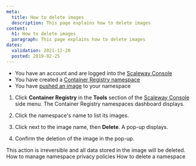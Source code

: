 ```yaml
---
meta:
  title: How to delete images
  description: This page explains how to delete images
content:
  h1: How to delete images
  paragraph: This page explains how to delete images
dates:
  validation: 2021-12-20
  posted: 2019-02-25
---
```


<Message type="requirement">

- You have an account and are logged into the [Scaleway Console](https://console.scaleway.com) 
- You have created a [Container Registry namespace](/compute/container-registry/how-to/create-namespace)
- You have [pushed an image](/compute/container-registry/how-to/push-images) to your namespace 

</Message>

1. Click **Container Registry** in the **Tools** section of the [Scaleway Console](https://console.scaleway.com) side menu. The Container Registry namespaces dashboard displays.

2. Click the namespace's name to list its images. 
    <Lightbox src="scaleway-registry_namespace_list.png" />

3. Click <Icon name="more" /> next to the image name, then **Delete**. A pop-up displays.
    <Lightbox src="scaleway-registry_delete_image.png" />

4. Confirm the deletion of the image in the pop-up. 

<Message type="important">
This action is irreversible and all data stored in the image will be deleted.
</Message>

<Navigation title="See Also">
  <PreviousButton to="/compute/container-registry/how-to/manage-namespace-privacy-policies/">How to manage namespace privacy policies</PreviousButton>
  <NextButton to="/compute/container-registry/how-to/delete-namespace/">How to delete a namespace</NextButton>
</Navigation>
